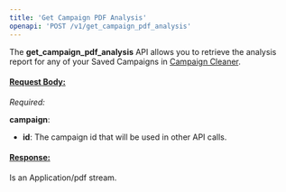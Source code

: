 ```yaml
---
title: 'Get Campaign PDF Analysis'
openapi: 'POST /v1/get_campaign_pdf_analysis'
---
```

The **get_campaign_pdf_analysis** API allows you to retrieve the analysis report for any of your Saved Campaigns in [Campaign Cleaner](https://campaigncleaner.com). 

#### <u>Request Body:</u>

_Required:_

**campaign**:

- **id**: The campaign id that will be used in other API calls.
    
#### <u>Response:</u>

Is an Application/pdf stream. 

